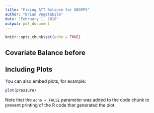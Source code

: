 ```yaml
---
title: "Fixing ATT Balance for OBGPPS"
author: "Brian Vegetabile"
date: "February 1, 2018"
output: pdf_document
---
```


```r
knitr::opts_chunk$set(echo = TRUE)
```

## Covariate Balance before



## Including Plots

You can also embed plots, for example:

```r
plot(pressure)
```

Note that the `echo = FALSE` parameter was added to the code chunk to prevent printing of the R code that generated the plot.
